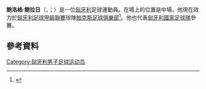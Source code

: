 {{eastern name order|匈牙利語}}
{{Infobox football biography
| name           = 鲍洛格·鲍拉日 <br/>Balázs Balogh
| image          = Balogh Balázs.jpg
| image_size     = 200px
| caption        =
| fullname       = Balázs Balogh
| birth_date     = {{birth date and age|1990|06|11}}
| birth_place    = [[匈牙利|匈牙利]][[布達佩斯|布達佩斯]]
| height         = {{height|m=1.81}}
| currentclub    = [[帕克斯足球俱樂部|帕克斯]]
| clubnumber     = 8
| position       = [[中場|中場]]
| youthclubs1 = Goldball                        | youthyears1 = 1996–2003 
| youthclubs2 = [[費倫斯華路士體育會|費倫斯華路士]] | youthyears2 = 2003–2007 
| youthclubs3 = [[恩波利足球俱樂部|恩波利]]          | youthyears3 = 2007–2008 
| youthclubs4 = [[萊切足球俱樂部|萊切]]           | youthyears4 = 2008–2010
| years1 = 2010–2017 | clubs1 = [[新佩斯足球俱樂部|烏比斯迪]]                  | caps1 = 186 | goals1 = 18
| years2 = 2017–2019 | clubs2 = {{le|普斯卡斯學院足球會|Puskás Akadémia FC|普斯卡斯學院}} | caps2 =  44 | goals2 =  0
| years3 = 2019–     | clubs3 = [[帕克斯足球俱樂部|帕克斯]]                     | caps3 =  52 | goals3 =  3
| pcupdate = 2021年5月15日
| nationalyears1 = 2012–2013 | nationalteam1 = [[匈牙利21歲以下國家足球隊|匈牙利U21]] | nationalcaps1 = 1 | nationalgoals1 = 1
| nationalyears2 = 2014–2017 | nationalteam2 = [[匈牙利國家足球隊|匈牙利]] | nationalcaps2 = 2 | nationalgoals2 = 0
| ntupdate = 2017年11月9日
}}

'''鲍洛格·鲍拉日'''（{{lang-hu|Balogh Balázs}}，{{IPA-hu|ˈbɒloɡ ˈbɒlaːʒ}}；{{bd|1990年|6月11日}}）是一位[[匈牙利|匈牙利]]足球運動員。在場上的位置是中場。他現在效力於[[匈牙利足球甲級聯賽|匈牙利足球甲級聯賽]]球隊[[帕克斯足球俱樂部|帕克斯足球俱樂部]]<ref>{{cite web|url=http://hlsz.hu/index.php?tid=7&Jatekos=hPLf_215c171 |title=BALOGH BALÁZS (magyar) részletes adatlapja |publisher=HLSZ.hu |date= |accessdate=2011-06-14| archiveurl= https://web.archive.org/web/20110721112424/http://hlsz.hu/index.php?tid=7&Jatekos=hPLf_215c171| archivedate= 21 July 2011 <!--DASHBot-->| deadurl= no}}</ref>。他也代表[[匈牙利國家足球隊|匈牙利國家足球隊]]參賽。

==參考資料==
{{Reflist}}

{{DEFAULTSORT: Balogh, Balázs}}
[[Category:匈牙利男子足球运动员|Category:匈牙利男子足球运动员]]